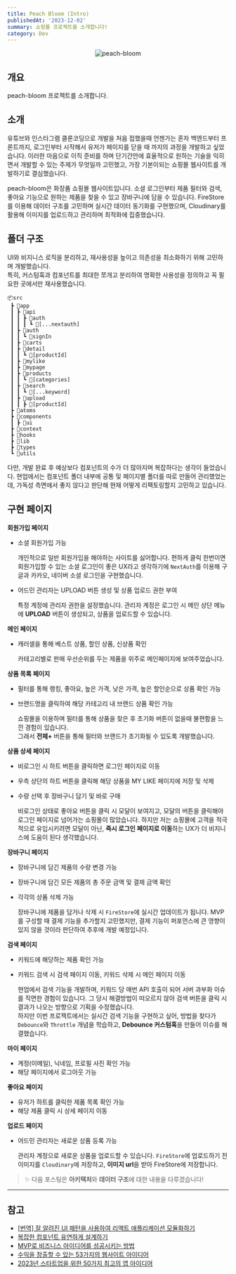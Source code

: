 ```yaml
---
title: Peach Bloom (Intro)
publishedAt: '2023-12-02'
summary: 쇼핑몰 프로젝트를 소개합니다!
category: Dev
---
```


<p align='center'>
  <img
    src='/blog/img/peach-bloom.png'
    width='auto'
    alt='peach-bloom'
    priority='true'
  />
</p>

## 개요

peach-bloom 프로젝트를 소개합니다.

## 소개

유튜브와 인스타그램 클론코딩으로 개발을 처음 접했을때 언젠가는 혼자 백엔드부터 프론트까지, 로그인부터 시작해서 유저가 페이지를 닫을 때 까지의
과정을 개발하고 싶었습니다. 이러한 마음으로 이직 준비를 하며 단기간안에 효율적으로 원하는 기술을 익히면서 개발할 수 있는 주제가 무엇일까 고민했고,
가장 기본이되는 쇼핑몰 웹사이트를 개발하기로 결심했습니다.

peach-bloom은 화장품 쇼핑몰 웹사이트입니다. 소셜 로그인부터 제품 필터와 검색, 좋아요 기능으로 원하는 제품을 찾을 수 있고 장바구니에 담을 수 있습니다.
FireStore를 이용해 데이터 구조를 고민하며 실시간 데이터 동기화를 구현했으며, Cloudinary를 활용해 이미지를 업로드하고 관리하며 최적화에 집중했습니다.

## 폴더 구조

UI와 비지니스 로직을 분리하고, 재사용성을 높이고 의존성을 최소화하기 위해 고민하며 개발했습니다.<br/>
특히, 커스텀훅과 컴포넌트를 최대한 쪼개고 분리하여 명확한 사용성을 정의하고 꼭 필요한 곳에서만 재사용했습니다.

```tsx
📦src
 ┣ 📂app
 ┃ ┣ 📂api
 ┃ ┃ ┣ 📂auth
 ┃ ┃ ┃ ┗ 📂[...nextauth]
 ┃ ┣ 📂auth
 ┃ ┃ ┗ 📂signIn
 ┃ ┣ 📂carts
 ┃ ┣ 📂detail
 ┃ ┃ ┗ 📂[productId]
 ┃ ┣ 📂mylike
 ┃ ┣ 📂mypage
 ┃ ┣ 📂products
 ┃ ┃ ┗ 📂[categories]
 ┃ ┣ 📂search
 ┃ ┃ ┗ 📂[...keyword]
 ┃ ┣ 📂upload
 ┃ ┃ ┣ 📂[productId]
 ┣ 📂atoms
 ┣ 📂components
 ┃ ┣ 📂ui
 ┣ 📂context
 ┣ 📂hooks
 ┣ 📂lib
 ┣ 📂types
 ┗ 📂utils
```

다만, 개발 완료 후 예상보다 컴포넌트의 수가 더 많아지며 복잡하다는 생각이 들었습니다.
현업에서는 컴포넌트 폴더 내부에 공통 및 페이지별 폴더를 따로 만들어 관리했었는데, 가독성 측면에서 좋지 않다고 판단해 현재 어떻게 리팩토링할지 고민하고 있습니다.

## 구현 페이지

**회원가입 페이지**

- 소셜 회원가입 가능

  개인적으로 일반 회원가입을 해야하는 사이트를 싫어합니다. 편하게 클릭 한번이면 회원가입할 수 있는 소셜 로그인이 좋은 UX라고 생각하기에 `NextAuth`를 이용해 구글과 카카오, 네이버 소셜 로그인을 구현했습니다.

- 어드민 관리자는 UPLOAD 버튼 생성 및 상품 업로드 권한 부여

  특정 계정에 관리자 권한을 설정했습니다. 관리자 계정은 로그인 시 메인 상단 메뉴에 **UPLOAD** 버튼이 생성되고, 상품을 업로드할 수 있습니다.

**메인 페이지**

- 캐러셀을 통해 베스트 상품, 할인 상품, 신상품 확인

  카테고리별로 판매 우선순위를 두는 제품을 위주로 메인페이지에 보여주었습니다.

**상품 목록 페이지**

- 필터를 통해 랭킹, 좋아요, 높은 가격, 낮은 가격, 높은 할인순으로 상품 확인 가능
- 브랜드명을 클릭하여 해당 카테고리 내 브랜드 상품 확인 가능

  쇼핑몰을 이용하며 필터를 통해 상품을 찾은 후 초기화 버튼이 없을때 불편함을 느낀 경험이 있습니다.<br/>
  그래서 **전체+** 버튼을 통해 필터와 브랜드가 초기화될 수 있도록 개발했습니다.

**상품 상세 페이지**

- 비로그인 시 하트 버튼을 클릭하면 로그인 페이지로 이동
- 우측 상단의 하트 버튼을 클릭해 해당 상품을 MY LIKE 페이지에 저장 및 삭제
- 수량 선택 후 장바구니 담기 및 바로 구매

  비로그인 상태로 좋아요 버튼을 클릭 시 모달이 보여지고, 모달의 버튼을 클릭해야 로그인 페이지로 넘어가는 쇼핑몰이 많았습니다.
  하지만 저는 쇼핑몰에 고객을 적극적으로 유입시키려면 모달이 아닌, **즉시 로그인 페이지로 이동**하는 UX가 더 비지니스에 도움이 된다 생각했습니다.

**장바구니 페이지**

- 장바구니에 담긴 제품의 수량 변경 가능
- 장바구니에 담긴 모든 제품의 총 주문 금액 및 결제 금액 확인
- 각각의 상품 삭제 가능

  장바구니에 제품을 담거나 삭제 시 `FireStore`에 실시간 업데이트가 됩니다. MVP를 구성할 때 결제 기능을 추가할지 고민했지만,
  결제 기능이 퍼포먼스에 큰 영향이 있지 않을 것이라 판단하여 추후에 개발 예정입니다.

**검색 페이지**

- 키워드에 해당하는 제품 확인 가능
- 키워드 검색 시 검색 페이지 이동, 키워드 삭제 시 메인 페이지 이동

  현업에서 검색 기능을 개발하며, 키워드 당 매번 API 호출이 되어 서버 과부화 이슈를 직면한 경험이 있습니다.
  그 당시 해결방법이 떠오르지 않아 검색 버튼을 클릭 시 결과가 나오는 방향으로 기획을 수정했습니다.<br/>
  하지만 이번 프로젝트에서는 실시간 검색 기능을 구현하고 싶어, 방법을 찾다가 `Debounce`와 `Throttle` 개념을 학습하고,
  **Debounce 커스텀훅**을 만들어 이슈를 해결했습니다.

**마이 페이지**

- 계정(이메일), 닉네임, 프로필 사진 확인 가능
- 해당 페이지에서 로그아웃 가능

**좋아요 페이지**

- 유저가 하트를 클릭한 제품 목록 확인 가능
- 해당 제품 클릭 시 상세 페이지 이동

**업로드 페이지**

- 어드민 관리자는 새로운 상품 등록 가능

  관리자 계정으로 새로운 상품을 업로드할 수 있습니다.
  `FireStore`에 업로드하기 전 이미지를 `Cloudinary`에 저장하고, **이미지 url**을 받아 FireStore에 저장합니다.

> ✨ 다음 포스팅은 **아키텍처**와 **데이터 구조**에 대한 내용을 다루겠습니다!

---

## 참고

- [[번역] 잘 알려진 UI 패턴을 사용하여 리액트 애플리케이션 모듈화하기](https://velog.io/@eunbinn/modularizing-react-apps#%EB%A6%AC%EC%95%A1%ED%8A%B8%EB%8A%94-%EB%B7%B0%EB%A5%BC-%EA%B5%AC%EC%B6%95%ED%95%98%EA%B8%B0-%EC%9C%84%ED%95%9C-%EC%86%8C%EB%B0%95%ED%95%9C-%EB%9D%BC%EC%9D%B4%EB%B8%8C%EB%9F%AC%EB%A6%AC%EC%9E%85%EB%8B%88%EB%8B%A4)
- [복잡한 컴포넌트 유연하게 설계하기](https://velog.io/@moreso/designing-complex-components-flexibly)
- [MVP로 비즈니스 아이디어를 성공시키는 방법](https://www.elancer.co.kr/blog/view?seq=70)
- [수익을 창출할 수 있는 53가지의 웹사이트 아이디어](https://ko.wix.com/blog/post/website-ideas)
- [2023년 스타트업을 위한 50가지 최고의 앱 아이디어](https://appmaster.io/ko/blog/2022nyeon-seutateueobeul-wihan-50gaji-coegoyi-aeb-aidieo)

